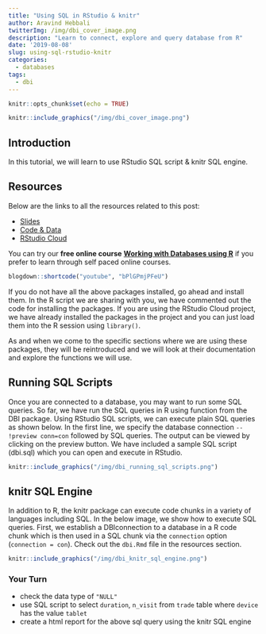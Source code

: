 ```yaml
---
title: "Using SQL in RStudio & knitr"
author: Aravind Hebbali
twitterImg: /img/dbi_cover_image.png
description: "Learn to connect, explore and query database from R"
date: '2019-08-08'
slug: using-sql-rstudio-knitr
categories:
  - databases
tags:
  - dbi
---
```


```r
knitr::opts_chunk$set(echo = TRUE)
```

```r
knitr::include_graphics("/img/dbi_cover_image.png")
```

## Introduction

In this tutorial, we will learn to use RStudio SQL script & knitr SQL engine.

## Resources

Below are the links to all the resources related to this post:

- <a href="https://slides.rsquaredacademy.com/sql/sqlite.html#/section" target="_blank">Slides</a>
- <a href="https://github.com/rsquaredacademy-education/online-courses/" target="_blank">Code & Data</a>
- <a href="https://rstudio.cloud/project/430439" target="_blank">RStudio Cloud</a>

You can try our **free online course** [**Working with Databases using R**](https://rsquared-academy.thinkific.com/courses/working-with-databases-using-r) if you prefer to learn through self paced online courses.

```r
blogdown::shortcode("youtube", "bPlGPmjPFeU")
```

If you do not have all the above packages installed, go ahead and install them. In the R script we are sharing with you, we have commented out the code for installing the packages. If you are using the RStudio Cloud project, we have already installed the packages in the project and you can just load them into the R session using `library()`. 

As and when we come to the specific sections where we are using these packages, they will be reintroduced and we will look at their documentation and explore the functions we will use.

## Running SQL Scripts

Once you are connected to a database, you may want to run some SQL queries. So far, we have run the SQL queries in R using function from the DBI package. Using RStudio SQL scripts, we can execute plain SQL queries as shown below. In the first line, we specify the database connection `-- !preview conn=con` followed by SQL queries. The output can be viewed by clicking on the preview button. We have included a sample SQL script (dbi.sql) which you can open and execute in RStudio.

```r
knitr::include_graphics("/img/dbi_running_sql_scripts.png")
```

## knitr SQL Engine

In addition to R, the knitr package can execute code chunks in a variety of languages including SQL. In the below image, we show how to execute SQL queries. First, we establish a DBIconnection to a database in a R code chunk which is then used in a SQL chunk via the `connection` option (`connection = con`). Check out the `dbi.Rmd` file in the resources section.

```r
knitr::include_graphics("/img/dbi_knitr_sql_engine.png")
```

### Your Turn

- check the data type of `"NULL"`
- use SQL script to select `duration`, `n_visit` from `trade` table
where `device` has the value `tablet`
- create a html report for the above sql query using the knitr SQL engine

